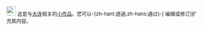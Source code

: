 <div class="notice metadata" id="stub" style="font-size: small;">
[[File:友好广场.png|25px|大连]] 这是与[[大连市|大连]]相关的[[Wikipedia:小作品|小作品]]。您可以-{zh-hant:透過;zh-hans:通过}-<span class="plainlinks">[{{fullurl:{{FULLPAGENAME}}|action=edit}} 编辑或修订]</span>扩充其内容。
</div><includeonly>
[[Category:大连小作品|{{PAGENAME}}]]
</includeonly><noinclude>
{{Documentation}}
</noinclude>